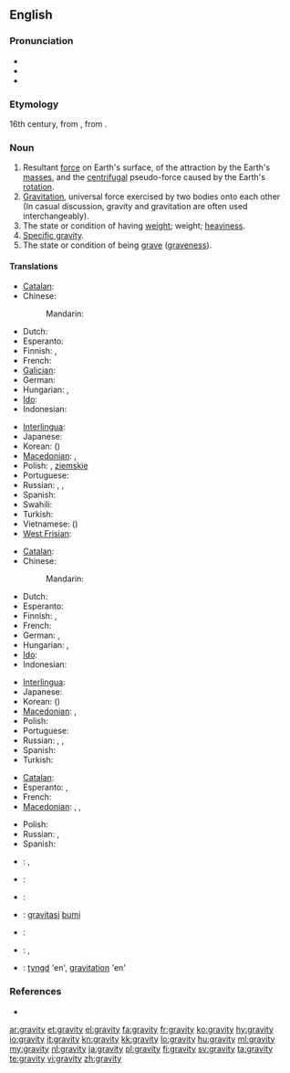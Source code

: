 {{wikipedia}}
==English==

===Pronunciation===
* {{IPA|/ˈɡɹævɪti/}}
* {{audio|en-us-gravity.ogg|Audio (US)}}
* {{hyphenation|grav|i|ty}}

===Etymology===
16th century, from {{etyl|la}} {{term|gravitas|gravitās|weight|lang=la}}, from {{term|gravis||heavy|lang=la}}.

===Noun===
{{en-noun|gravities|-}}

# Resultant [[force]] on Earth's surface, of the attraction by the Earth's [[mass]]es, and the [[centrifugal]] pseudo-force caused by the Earth's [[rotation]].
# [[gravitation|Gravitation]], universal force exercised by two bodies onto each other<br> (In casual discussion, gravity and gravitation are often used interchangeably).
# The state or condition of having [[weight]]; weight; [[heaviness]].
# [[specific gravity|Specific gravity]].
# The state or condition of being [[grave]] ([[graveness]]).

====Translations====
{{trans-top|resultant force on Earth's surface}}
* [[Catalan]]: {{t|ca|gravetat|f}}
* Chinese:
*: Mandarin: {{t-|cmn|重力|tr=zhònglì|sc=Hani}}
* Dutch: {{t+|nl|zwaartekracht|f}}
* Esperanto: {{t-|eo|gravito|xs=Esperanto}}
* Finnish: {{t-|fi|painovoima}}, {{t-|fi|gravitaatio}}
* French: {{t+|fr|gravité|f}}
* [[Galician]]: {{t|gl|gravidade|f}}
* German: {{t+|de|Erdanziehung|f}}
* Hungarian: {{t|hu|nehézségi erő}},  {{t+|hu|gravitáció}}
* [[Ido]]: {{t+|io|gravito|xs=Ido}}
* Indonesian: {{t|id|gaya tarik bumi|xs=Indonesian}}
{{trans-mid}}
* [[Interlingua]]: {{t-|ia|gravitate|xs=Interlingua}}
* Japanese: {{t+|ja|重力|tr=[[じゅうりょく]], jūryoku}}
* Korean: {{t|ko|중력|tr=jungryeok|sc=Kore}} ({{t|ko|重力|sc=Kore}})
* [[Macedonian]]: {{t|mk|земјина тежа|f|tr=zémjina téža}},  {{t-|mk|гравитација|f|tr=gravitácija}}
* Polish: {{t|pl|ciążenie|n}}, {{t|pl|przyciąganie|n}} [[ziemski|ziemskie]]
* Portuguese: {{t+|pt|gravidade|f}}
* Russian: {{t+|ru|тяготение|n|tr=tjagoténije}}, {{t+|ru|гравитация|tr=gravitácija}}, {{t|ru|притяжение|n|tr=pritjažénije|sc=Cyrl}}
* Spanish: {{t|es|gravedad|f}}
* Swahili: {{t|sw|graviti}}
* Turkish: {{t|tr|yerçekimi}}
* Vietnamese: {{t|vi|trọng lực}} ({{t|vi|重力}})
* [[West Frisian]]: {{t-|fy|swiertekrêft|xs=West Frisian}}
{{trans-bottom}}

{{trans-top|gravitation, gravity force on two mass bodies}}
* [[Catalan]]: {{t|ca|gravetat|f}}
* Chinese:
*: Mandarin: {{t-|cmn|引力|tr=yǐnlì|sc=Hani}}
* Dutch: {{t+|nl|zwaartekracht|f}}
* Esperanto: {{t-|eo|gravito|xs=Esperanto}}
* Finnish: {{t-|fi|painovoima}}, {{t-|fi|gravitaatio}}
* French: {{t+|fr|gravité|f}}
* German: {{t+|de|Schwerkraft|f}}, {{t+|de|Gravitation|f}}
* Hungarian: {{t+|hu|gravitáció}},  {{t+|hu|tömegvonzás}}
* [[Ido]]: {{t-|io|gravitado|xs=Ido}}
* Indonesian: {{t|id|gravitasi|xs=Indonesian}}
{{trans-mid}}
* [[Interlingua]]: {{t-|ia|gravitation|xs=Interlingua}}
* Japanese: {{t-|ja|引力|tr=[[いんりょく]], inryoku}}
* Korean: {{t|ko|인력|tr=inryeok|sc=Kore}} ({{t|ko|引力|sc=Kore}})
* [[Macedonian]]: {{t|mk|земјина тежа|f|tr=zémjina téža}},  {{t-|mk|гравитација|f|tr=gravitácija}}
* Polish: {{t+|pl|grawitacja|f}}
* Portuguese: {{t+|pt|gravitação|f}}
* Russian: {{t+|ru|тяготение|n|tr=tjagoténije}}, {{t+|ru|гравитация|tr=gravitácija}}, {{t|ru|притяжение|n|tr=pritjažénije|sc=Cyrl}}
* Spanish: {{t-|es|gravedad|f}}
* Turkish: {{t|tr|kütleçekim}}
{{trans-bottom}}

{{trans-top|graveness, the condition or state of being grave}}
* [[Catalan]]: {{t|ca|gravetat|f}}
* Esperanto: {{t-|eo|graveco|xs=Esperanto}}, {{t-|eo|seriozeco|xs=Esperanto}}
* French: {{t+|fr|gravité|f}}
* [[Macedonian]]: {{t-|mk|сериозност|f|tr=serióznost}},  {{t-|mk|тежина|f|tr=téžina}},  {{t-|mk|важност|f|tr=vážnost}}
{{trans-mid}}
* Polish: {{t|pl|powaga|f}}
* Russian: {{t|ru|серьёзность|tr=s'er'józnost'}}, {{t+|ru|важность|tr=vážnost'}}
* Spanish: {{t-|es|gravedad|f}}
{{trans-bottom}}

{{checktrans-top}}
* {{ttbc|et}}: {{t-|et|raskusjõud}}, {{t-|et|gravitatsioon}}
* {{ttbc|fr}}: {{t+|fr|pesanteur|f}}
* {{ttbc|he}}: {{t-|he|משיכה|f|tr=meshiĥa}}
* {{ttbc|id}}: [[gravitasi]] [[bumi]]
{{trans-mid}}
* {{ttbc|it}}: {{t-|it|gravità|f}}
* {{ttbc|lt}}: {{t+|lt|trauka|f|xs=Lithuanian}}, {{t-|lt|gravitacija|f|xs=Lithuanian}}
* {{ttbc|sv}}: [[tyngd]] 'en', [[gravitation]] 'en'
{{trans-bottom}}

===References===
* {{R:OED2}}

[[ar:gravity]]
[[et:gravity]]
[[el:gravity]]
[[fa:gravity]]
[[fr:gravity]]
[[ko:gravity]]
[[hy:gravity]]
[[io:gravity]]
[[it:gravity]]
[[kn:gravity]]
[[kk:gravity]]
[[lo:gravity]]
[[hu:gravity]]
[[ml:gravity]]
[[my:gravity]]
[[nl:gravity]]
[[ja:gravity]]
[[pl:gravity]]
[[fi:gravity]]
[[sv:gravity]]
[[ta:gravity]]
[[te:gravity]]
[[vi:gravity]]
[[zh:gravity]]